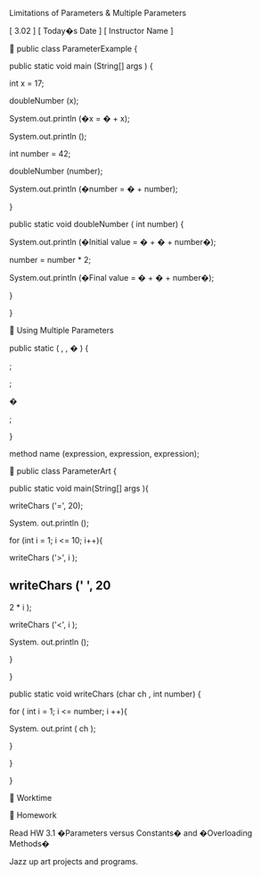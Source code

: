 Limitations of Parameters & 
Multiple Parameters


[ 3.02 ] [ Today�s Date ] [ Instructor Name ]



public class 
ParameterExample
{


public static void main (String[] 
args
) {


int
x = 17;


doubleNumber
(x);


System.out.println
(�x = � + x);


System.out.println
();


int
number = 42;


doubleNumber
(number);


System.out.println
(�number = � + number);


}


public static void 
doubleNumber
(
int
number) {


System.out.println
(�Initial value = � + � + number�);


number = number * 2;


System.out.println
(�Final value = � + � + number�);


}


}



Using Multiple Parameters


public static <type> <name> (<type> <name>, <type> <name>, � <type> <name>) {


<statement>;


<statement>;


�


<statement>;


}


method name (expression, expression, expression);



public class 
ParameterArt
{


public static void main(String[] 
args
){


writeChars
('=', 20);


System.
out.println
();


for (int i = 1; i <= 10; i++){


writeChars
('>', 
i
);


writeChars
(' ', 20 
-
2 * 
i
);


writeChars
('<', 
i
);


System.
out.println
();


}


}


public static void 
writeChars
(char 
ch
, 
int
number) {


for (
int
i
= 1; 
i
<= number; 
i
++){


System.
out.print
(
ch
);


}


}


}



Worktime



Homework


Read HW 3.1 �Parameters versus Constants� and �Overloading Methods�


Jazz up art projects and programs.


